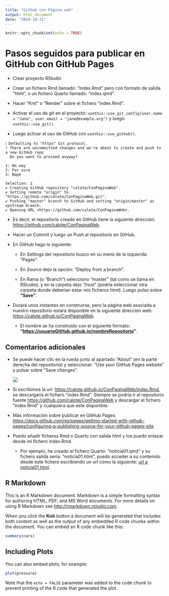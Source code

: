 ```yaml
---
title: "GitHub con Página web"
output: html_document
date: "2024-10-31"
---
```


```r
knitr::opts_chunk$set(echo = TRUE)
```

# Pasos seguidos para publicar en GitHub con GitHub Pages

-   Crear proyecto RStudio

-   Crear un fichero Rmd llamado: "index.Rmd" pero con formato de salida "html", o un fichero Quarto llamado: "index.qmd".

-   Hacer "Knit" o "Render" sobre el fichero "index.Rmd".

-   Activar el uso de git en el proyecto: `usethis::use_git_config(user.name = "Jane", user.email = "jane@example.org")` y luego: `usethis::use_git()`.

-   Luego activar el uso de GitHub con `usethis::use_github()`.

```         
ℹ Defaulting to "https" Git protocol.
! There are uncommitted changes and we're about to create and push to a new GitHub repo
  Do you want to proceed anyway?

1: No way
2: For sure
3: Nope

Selection: 2
✔ Creating GitHub repository "calote/ConPaginaWeb".
✔ Setting remote "origin" to "https://github.com/calote/ConPaginaWeb.git".
✔ Pushing "master" branch to GitHub and setting "origin/master" as upstream branch.
✔ Opening URL <https://github.com/calote/ConPaginaWeb>.
```

-   Es decir, el repositorio creado en GitHub tiene la siguiente dirección: <https://github.com/calote/ConPaginaWeb>.

-   Hacer un Commit y luego un Push al repositorio en GitHub.

-   En GitHub hago lo siguiente:

    -   En Settings del repositorio busco en su menú de la izquierda: "Pages".

    -   En Source dejo la opción: "Deploy from a branch".

    -   En Rama (o "Branch") selecciono "master" (tal como se llama en RStudio), y en la carpeta dejo "/root" (podría seleccionar otra carpeta donde deberían estar mis ficheros html). Luego pulso sobre **"Save"**.

-   Durará unos instantes en construirse, pero la página web asociada a nuestro repositorio estará disponible en la siguiente dirección web: <https://calote.github.io/ConPaginaWeb>.

    -   El nombre se ha construido con el siguiente formato: **"<https://usuarioGitHub.github.io/nombreRepositorio>"**.

## Comentarios adicionales

-   Se puede hacer clic en la rueda junto al apartado "About" (en la parte derecha del repositorio) y seleccionar: "Use your GitHub Pages website" y pulsar sobre "Save changes".

    ![](GitHubPagesPersonalizar01.png)

-   Si escribimos la url: <https://calote.github.io/ConPaginaWeb/index.Rmd>, se descargaría el fichero "index.Rmd". Siempre se podría ir al repositorio fuente <https://github.com/calote/ConPaginaWeb> y descargar el fichero "index.Rmd" y cualquiera que este disponible.

-   Más información sobre publicar en GitHub Pages: <https://docs.github.com/es/pages/getting-started-with-github-pages/configuring-a-publishing-source-for-your-github-pages-site>

- Puedo añadir ficheros Rmd o Quarto con salida html y los puedo enlazar desde mi fichero index.Rmd.

    + Por ejemplo, he creado el fichero Quarto: "noticia01.qmd" y su fichero salida sería: "noticia01.html", puedo acceder a su contenido desde este fichero escribiendo un url como la siguiente: [url a noticia01 html](noticia01.html).

## R Markdown

This is an R Markdown document. Markdown is a simple formatting syntax for authoring HTML, PDF, and MS Word documents. For more details on using R Markdown see <http://rmarkdown.rstudio.com>.

When you click the **Knit** button a document will be generated that includes both content as well as the output of any embedded R code chunks within the document. You can embed an R code chunk like this:

```r
summary(cars)
```

## Including Plots

You can also embed plots, for example:

```r
plot(pressure)
```

Note that the `echo = FALSE` parameter was added to the code chunk to prevent printing of the R code that generated the plot.
